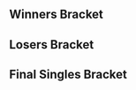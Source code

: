 {{SetGame|melee}}{{DISPLAYTITLE:Zenith 2012: ''Melee'' Singles Bracket}}
{{tabs static
|name1=Overview
|link1=Zenith/2012/Melee
|name2=Singles Bracket
|link2=Zenith/2012/Melee/Singles Bracket
|name3=Doubles Bracket
|link3=Zenith/2012/Melee/Doubles Bracket
|This=2
}}
==Winners Bracket==
{{Template:64DEWBracketA
|tourneylink=Zenith/2012/Melee
|tourneyname=Zenith 2012
|r1m1p1=Lambchops |r1m1p1flag=us |r1m1p1score={{win}} |r1m1win=1
|r1m1p2=Bye |r1m1p2flag= |r1m1p2score=
|r1m2p1=MasterWGS |r1m2p1flag= |r1m2p1score= |r1m2win=2
|r1m2p2=Bl@ckChris |r1m2p2flag= |r1m2p2score={{win}}
|r1m3p1=ChuDat |r1m3p1flag=us |r1m3p1score={{win}} |r1m3win=1
|r1m3p2=Bye |r1m3p2flag= |r1m3p2score=
|r1m4p1=N.T. Sac |r1m4p1flag= |r1m4p1score= |r1m4win=2
|r1m4p2=Vudujin |r1m4p2flag=us |r1m4p2score={{win}}
|r1m5p1=Jman |r1m5p1flag=us |r1m5p1score={{win}} |r1m5win=1
|r1m5p2=Bye |r1m5p2flag= |r1m5p2score=
|r1m6p1=Knut |r1m6p1flag=us |r1m6p1score={{win}} |r1m6win=1
|r1m6p2=Strawhats |r1m6p2flag= |r1m6p2score=
|r1m7p1=Nando |r1m7p1flag=us |r1m7p1score={{win}} |r1m7win=1
|r1m7p2=Bye |r1m7p2flag= |r1m7p2score=
|r1m8p1=Luc |r1m8p1flag= |r1m8p1score= |r1m8win=2
|r1m8p2=Swift |r1m8p2flag=us |r1m8p2score={{win}}

|r1m9p1=Bye |r1m9p1flag= |r1m9p1score= |r1m9win=2
|r1m9p2=G$ |r1m9p2flag=us |r1m9p2score={{win}}
|r1m10p1=T. Webb |r1m10p1flag=us |r1m10p1score={{win}} |r1m10win=1
|r1m10p2=Ju4n |r1m10p2flag= |r1m10p2score=
|r1m11p1=Bye |r1m11p1flag= |r1m11p1score= |r1m11win=2
|r1m11p2=Phish-it |r1m11p2flag=us |r1m11p2score={{win}}
|r1m12p1=Eggm |r1m12p1flag=us |r1m12p1score= |r1m12win=2
|r1m12p2=The Moon |r1m12p2flag=us |r1m12p2score={{win}}
|r1m13p1=Bye |r1m13p1flag= |r1m13p1score= |r1m13win=2
|r1m13p2=OTG |r1m13p2flag= |r1m13p2score={{win}}

|r1m14p1=Chain-Ace |r1m14p1flag=us |r1m14p1score=2 |r1m14win=1
|r1m14p2=Mafia |r1m14p2flag=us |r1m14p2score=1
|r1m14p1char1=falco |r1m14p2char1=peach |r1m14p1stock1=1 |r1m14p2stock1=0 |r1m14win1=1 |r1m14stage1=Battlefield
|r1m14p1char2=falco |r1m14p2char2=cf |r1m14p1stock2=0 |r1m14p2stock2=1 |r1m14win2=2 |r1m14stage2=Dream Land
|r1m14p1char3=falco |r1m14p2char3=cf |r1m14p1stock3=2 |r1m14p2stock3=0 |r1m14win3=1 |r1m14stage3=Final Destination
|r1m14details={{BracketMatchDetails|preview=|lrthread=|interview=|recap=|comment=|live=|vod=https://youtu.be/oSxbe_CGAAI}}

|r1m15p1=Bye |r1m15p1flag= |r1m15p1score= |r1m15win=2
|r1m15p2=Hungrybox |r1m15p2flag=us |r1m15p2score={{win}}
|r1m16p1=Wenbo |r1m16p1flag=us |r1m16p1score={{win}} |r1m16win=1
|r1m16p2=Randell |r1m16p2flag= |r1m16p2score=

|r1m17p1=Tec0 |r1m17p1flag=us |r1m17p1score={{win}} |r1m17win=1
|r1m17p2=Internet Explorer |r1m17p2flag=us |r1m17p2score=
|r1m18p1=SilentSwag |r1m18p1flag=us |r1m18p1score={{win}} |r1m18win=1
|r1m18p2=Bye |r1m18p2flag= |r1m18p2score=
|r1m19p1=Velocity |r1m19p1flag=us |r1m19p1score={{win}} |r1m19win=1
|r1m19p2=Ben Grimm |r1m19p2flag=us |r1m19p2score=
|r1m20p1=Hax |r1m20p1flag=us |r1m20p1score={{win}} |r1m20win=1
|r1m20p2=Bye |r1m20p2flag= |r1m20p2score=

|r1m21p1=Smelly Cat |r1m21p1flag= |r1m21p1score=0 |r1m21win=2
|r1m21p2=Captain Crunch |r1m21p2flag=us |r1m21p2score=2
|r1m21p1char1=marth |r1m21p2char1=fox |r1m21p1stock1=0 |r1m21p2stock1=1 |r1m21win1=2 |r1m21stage1=Yoshi's Story
|r1m21p1char2=marth |r1m21p2char2=fox |r1m21p1stock2=0 |r1m21p2stock2=1 |r1m21win2=2 |r1m21stage2=Pokémon Stadium
|r1m21details={{BracketMatchDetails|preview=|lrthread=|interview=|recap=|comment=|live=|vod=https://youtu.be/-oemY0ndkI8}}

|r1m22p1=Mew2King |r1m22p1flag=us |r1m22p1score={{win}} |r1m22win=1
|r1m22p2=Bye |r1m22p2flag= |r1m22p2score=
|r1m23p1=The Lake |r1m23p1flag=us |r1m23p1score= |r1m23win=2
|r1m23p2=Redd |r1m23p2flag=us |r1m23p2score={{win}}
|r1m24p1=DJ Nintendo |r1m24p1flag=us |r1m24p1score={{win}} |r1m24win=1
|r1m24p2=Bye |r1m24p2flag= |r1m24p2score=

|r1m25p1=Everlasting Yayuhzz |r1m25p1flag=us |r1m25p1score= |r1m25win=2
|r1m25p2=Winston |r1m25p2flag= |r1m25p2score={{win}}
|r1m26p1=Bye |r1m26p1flag= |r1m26p1score= |r1m26win=2
|r1m26p2=PC Chris |r1m26p2flag=us |r1m26p2score={{win}}
|r1m27p1=Pi |r1m27p1flag=us |r1m27p1score= |r1m27win=2
|r1m27p2=Green Ranger |r1m27p2flag=us |r1m27p2score={{win}}
|r1m28p1=Bye |r1m28p1flag= |r1m28p1score= |r1m28win=2
|r1m28p2=KevinM |r1m28p2flag=us |r1m28p2score={{win}}
|r1m29p1=Swedish Delight |r1m29p1flag=us |r1m29p1score={{win}} |r1m29win=1
|r1m29p2=ILM |r1m29p2flag= |r1m29p2score=
|r1m30p1=Bye |r1m30p1flag= |r1m30p1score= |r1m30win=2
|r1m30p2=Dr. PeePee |r1m30p2flag=us |r1m30p2score={{win}}
|r1m31p1=DoH |r1m31p1flag=us |r1m31p1score={{win}} |r1m31win=1
|r1m31p2=Dkuo |r1m31p2flag=us |r1m31p2score=
|r1m32p1=Bye |r1m32p1flag= |r1m32p1score= |r1m32win=2
|r1m32p2=StriCNYN3 |r1m32p2flag=us |r1m32p2score={{win}}

|r2m1p1=Lambchops |r2m1p1flag=us |r2m1p1score={{win}} |r2m1win=1
|r2m1p2=Bl@ckChris |r2m1p2flag= |r2m1p2score=

|r2m2p1=ChuDat |r2m2p1flag=us |r2m2p1score=2 |r2m2win=1
|r2m2p2=Vudujin |r2m2p2flag=us |r2m2p2score=0
|r2m2p1char1=ic |r2m2p2char1=luigi |r2m2p1stock1=2 |r2m2p2stock1=0 |r2m2win1=1 |r2m2stage1=Final Destination
|r2m2p1char2=ic |r2m2p2char2=luigi |r2m2p1stock2=2 |r2m2p2stock2=0 |r2m2win2=1 |r2m2stage2=Fountain of Dreams
|r2m2details={{BracketMatchDetails|preview=|lrthread=|interview=|recap=|comment=|live=|vod=https://youtu.be/1Sou17bvNRs}}

|r2m3p1=Jman |r2m3p1flag=us |r2m3p1score={{win}} |r2m3win=1
|r2m3p2=Knut |r2m3p2flag=us |r2m3p2score=
|r2m4p1=Nando |r2m4p1flag=us |r2m4p1score={{win}} |r2m4win=1
|r2m4p2=Swift |r2m4p2flag= |r2m4p2score=
|r2m5p1=G$ |r2m5p1flag=us |r2m5p1score={{win}} |r2m5win=1
|r2m5p2=T. Webb |r2m5p2flag=us |r2m5p2score=

|r2m6p1=Phish-it |r2m6p1flag=us |r2m6p1score=2 |r2m6win=1
|r2m6p2=The Moon |r2m6p2flag=us |r2m6p2score=1
|r2m6p1char1=dk |r2m6p2char1=marth |r2m6p1stock1=0 |r2m6p2stock1=1 |r2m6win1=2 |r2m6stage1=Battlefield
|r2m6p1char2=dk |r2m6p2char2=marth |r2m6p1stock2=3 |r2m6p2stock2=0 |r2m6win2=1 |r2m6stage2=Battlefield
|r2m6p1char3=dk |r2m6p2char3=marth |r2m6p1stock3=1 |r2m6p2stock3=0 |r2m6win3=1 |r2m6stage3=Final Destination
|r2m6details={{BracketMatchDetails|preview=|lrthread=|interview=|recap=|comment=|live=|vod=https://youtu.be/2ahTD1ArMWc}}

|r2m7p1=OTG |r2m7p1flag= |r2m7p1score=2 |r2m7win=1
|r2m7p2=Chain-Ace |r2m7p2flag=us |r2m7p2score=0
|r2m7p1char1=doc |r2m7p2char1=falco |r2m7p1stock1=1 |r2m7p2stock1=0 |r2m7win1=2 |r2m7stage1=Battlefield
|r2m7p1char2=doc |r2m7p2char2=falco |r2m7p1stock2=2 |r2m7p2stock2=0 |r2m7win2=2 |r2m7stage2=Yoshi's Story
|r2m7details={{BracketMatchDetails|preview=|lrthread=|interview=|recap=|comment=|live=|vod=https://youtu.be/vlbxkdbWdM8}}

|r2m8p1=Hungrybox |r2m8p1flag=us |r2m8p1score={{win}} |r2m8win=1
|r2m8p2=Wenbo |r2m8p2flag=us |r2m8p2score=
|r2m9p1=Tec0 |r2m9p1flag=us |r2m9p1score={{win}} |r2m9win=1
|r2m9p2=SilentSwag |r2m9p2flag=us |r2m9p2score=

|r2m10p1=Velocity |r2m10p1flag=us |r2m10p1score=0 |r2m10win=2
|r2m10p2=Hax |r2m10p2flag=us |r2m10p2score=2
|r2m10p1char1=doc |r2m10p2char1=cf |r2m10p1stock1=0 |r2m10p2stock1=1 |r2m10win1=2 |r2m10stage1=Dream Land
|r2m10p1char2=doc |r2m10p2char2=cf |r2m10p1stock2=0 |r2m10p2stock2=3 |r2m10win2=2 |r2m10stage2=Yoshi's Story
|r2m10details={{BracketMatchDetails|preview=|lrthread=|interview=|recap=|comment=|live=|vod=https://youtu.be/l1_GH85dy2Y}}

|r2m11p1=Captain Crunch |r2m11p1flag=us |r2m11p1score= |r2m11win=2
|r2m11p2=Mew2King |r2m11p2flag=us |r2m11p2score={{win}}

|r2m12p1=Redd |r2m12p1flag=us |r2m12p1score=1 |r2m12win=2
|r2m12p2=DJ Nintendo |r2m12p2flag=us |r2m12p2score=2
|r2m12p1char1=falco |r2m12p2char1=fox |r2m12p1stock1=0 |r2m12p2stock1=2 |r2m12win1=2 |r2m12stage1=Dream Land
|r2m12p1char2=sheik |r2m12p2char2=fox |r2m12p1stock2=1 |r2m12p2stock2=0 |r2m12win2=1 |r2m12stage2=Battlefield
|r2m12p1char3=sheik |r2m12p2char3=fox |r2m12p1stock3=0 |r2m12p2stock3=1 |r2m12win3=2 |r2m12stage3=Final Destination
|r2m12details={{BracketMatchDetails|preview=|lrthread=|interview=|recap=|comment=|live=|vod=https://youtu.be/8fFS2qI_BKw}}

|r2m13p1=Winston |r2m13p1flag= |r2m13p1score=0 |r2m13win=2
|r2m13p2=PC Chris |r2m13p2flag=us |r2m13p2score=2
|r2m13p1char1=fox |r2m13p2char1=marth |r2m13p1stock1=0 |r2m13p2stock1=2 |r2m13win1=2 |r2m13stage1=Battlefield
|r2m13p1char2=fox |r2m13p2char2=marth |r2m13p1stock2=0 |r2m13p2stock2=3 |r2m13win2=2 |r2m13stage2=Dream Land
|r2m13details={{BracketMatchDetails|preview=|lrthread=|interview=|recap=|comment=|live=|vod=https://youtu.be/g03CRYBJAzo}}

|r2m14p1=Green Ranger |r2m14p1flag=us |r2m14p1score= |r2m14win=2
|r2m14p2=KevinM |r2m14p2flag=us |r2m14p2score={{win}}
|r2m15p1=Swedish Delight |r2m15p1flag=us |r2m15p1score= |r2m15win=2
|r2m15p2=Dr. PeePee |r2m15p2flag=us |r2m15p2score={{win}}

|r2m16p1=DoH |r2m16p1flag=us |r2m16p1score= |r2m16win=2
|r2m16p2=StriCNYN3 |r2m16p2flag=us |r2m16p2score=2
|r2m16p1char1=peach |r2m16p2char1=falco |r2m16p1stock1=0 |r2m16p2stock1=1 |r2m16win1=2 |r2m16stage1=Dream Land
|r2m16p1char2=peach |r2m16p2char2=falco |r2m16p1stock2=1 |r2m16p2stock2=0 |r2m16win2=1 |r2m16stage2=Fountain of Dreams
|r2m16p1char3=peach |r2m16p2char3=falco |r2m16p1stock3=0 |r2m16p2stock3=2 |r2m16win3=2 |r2m16stage3=Battlefield
|r2m16details={{BracketMatchDetails|preview=|lrthread=|interview=|recap=|comment=|live=|vod=https://youtu.be/6wfrxrLB3p8}}

|r3m1p1=Lambchops |r3m1p1flag=us |r3m1p1score=0 |r3m1win=2
|r3m1p2=ChuDat |r3m1p2flag=us |r3m1p2score=2
|r3m1p1char1=falco |r3m1p2char1=ic |r3m1p1stock1=0 |r3m1p2stock1=2 |r3m1win1=2 |r3m1stage1=Battlefield
|r3m1p1char2=falco |r3m1p2char2=ic |r3m1p1stock2=0 |r3m1p2stock2=2 |r3m1win2=2 |r3m1stage2=Fountain of Dreams
|r3m1details={{BracketMatchDetails|preview=|lrthread=|interview=|recap=|comment=|live=|vod=https://youtu.be/hVhtpVnoOOg}}

|r3m2p1=Jman |r3m2p1flag=us |r3m2p1score=2 |r3m2win=1
|r3m2p2=Nando |r3m2p2flag=us |r3m2p2score=0
|r3m2p1char1=fox |r3m2p2char1=cf |r3m2p1stock1=2 |r3m2p2stock1=0 |r3m2win1=1 |r3m2stage1=Final Destination
|r3m2p1char2=fox |r3m2p2char2=cf |r3m2p1stock2=1 |r3m2p2stock2=0 |r3m2win2=1 |r3m2stage2=Dream Land
|r3m2details={{BracketMatchDetails|preview=|lrthread=|interview=|recap=|comment=|live=|vod=https://youtu.be/7FjfGTurPwo}}

|r3m3p1=G$ |r3m3p1flag=us |r3m3p1score={{win}} |r3m3win=1
|r3m3p2=Phish-it |r3m3p2flag=us |r3m3p2score=
|r3m4p1=OTG |r3m4p1flag= |r3m4p1score= |r3m4win=2
|r3m4p2=Hungrybox |r3m4p2flag=us |r3m4p2score={{win}}

|r3m5p1=Tec0 |r3m5p1flag=us |r3m5p1score=0 |r3m5win=2
|r3m5p2=Hax |r3m5p2flag=us |r3m5p2score=2
|r3m5p1char1=sheik |r3m5p2char1=cf |r3m5p1stock1=0 |r3m5p2stock1=2 |r3m5win1=2 |r3m5stage1=Final Destination
|r3m5p1char2=fox |r3m5p2char2=cf |r3m5p1stock2=0 |r3m5p2stock2=1 |r3m5win2=2 |r3m5stage2=Yoshi's Story
|r3m5details={{BracketMatchDetails|preview=|lrthread=|interview=|recap=|comment=|live=|vod=https://youtu.be/BS90Hs3S7Oo}}

|r3m6p1=Mew2King |r3m6p1flag=us |r3m6p1score=2 |r3m6win=1
|r3m6p2=DJ Nintendo |r3m6p2flag=us |r3m6p2score=0
|r3m6p1char1=sheik |r3m6p2char1=fox |r3m6p1stock1=2 |r3m6p2stock1=0 |r3m6win1=1 |r3m6stage1=Dream Land
|r3m6p1char2=sheik |r3m6p2char2=fox |r3m6p1stock2=2 |r3m6p2stock2=0 |r3m6win2=1 |r3m6stage2=Dream Land
|r3m6details={{BracketMatchDetails|preview=|lrthread=|interview=|recap=|comment=|live=|vod=https://youtu.be/jWUehpoqmOI}}

|r3m7p1=PC Chris |r3m7p1flag=us |r3m7p1score=2 |r3m7win=1
|r3m7p2=KevinM |r3m7p2flag=us |r3m7p2score=1
|r3m7p1char1=marth |r3m7p2char1=fox |r3m7p1stock1=2 |r3m7p2stock1=0 |r3m7win1=1 |r3m7stage1=Battlefield
|r3m7p1char2=marth |r3m7p2char2=fox |r3m7p1stock2=0 |r3m7p2stock2=1 |r3m7win2=2 |r3m7stage2=Dream Land
|r3m7p1char3=marth |r3m7p2char3=fox |r3m7p1stock3=2 |r3m7p2stock3=0 |r3m7win3=1 |r3m7stage3=Fountain of Dreams
|r3m7details={{BracketMatchDetails|preview=|lrthread=|interview=|recap=|comment=|live=|vod=https://youtu.be/cfdIbASxeq4}}

|r3m8p1=Dr. PeePee |r3m8p1flag=us |r3m8p1score=2 |r3m8win=1
|r3m8p2=StriCNYN3 |r3m8p2flag=us |r3m8p2score=0
|r3m8p1char1=falco |r3m8p2char1=falco |r3m8p1stock1=2 |r3m8p2stock1=0 |r3m8win1=1 |r3m8stage1=Battlefield
|r3m8p1char2=falco |r3m8p2char2=falco |r3m8p1stock2=2 |r3m8p2stock2=0 |r3m8win2=1 |r3m8stage2=Yoshi's Story
|r3m8details={{BracketMatchDetails|preview=|lrthread=|interview=|recap=|comment=|live=|vod=https://youtu.be/o-AeEuEnuP4}}

|r4m1p1=ChuDat |r4m1p1flag=us |r4m1p1score=2 |r4m1win=1
|r4m1p2=Jman |r4m1p2flag=us |r4m1p2score=1
|r4m1p1char1=ic |r4m1p2char1=fox |r4m1p1stock1=2 |r4m1p2stock1=0 |r4m1win1=1 |r4m1stage1=Battlefield
|r4m1p1char2=ic |r4m1p2char2=fox |r4m1p1stock2=0 |r4m1p2stock2=1 |r4m1win2=2 |r4m1stage2=Pokémon Stadium
|r4m1p1char3=ic |r4m1p2char3=fox |r4m1p1stock3=2 |r4m1p2stock3=0 |r4m1win3=1 |r4m1stage3=Battlefield
|r4m1details={{BracketMatchDetails|preview=|lrthread=|interview=|recap=|comment=|live=|vod=https://youtu.be/9D9jLOjmbOw}}

|r4m2p1=G$ |r4m2p1flag=us |r4m2p1score= |r4m2win=2
|r4m2p2=Hungrybox |r4m2p2flag=us |r4m2p2score={{win}}

|r4m3p1=Hax |r4m3p1flag=us |r4m3p1score=0 |r4m3win=2
|r4m3p2=Mew2King |r4m3p2flag=us |r4m3p2score=2
|r4m3p1char1=cf |r4m3p2char1=sheik |r4m3p1stock1=0 |r4m3p2stock1=3 |r4m3win1=2 |r4m3stage1=Dream Land
|r4m3p1char2=cf |r4m3p2char2=sheik |r4m3p1stock2=0 |r4m3p2stock2=2 |r4m3win2=2 |r4m3stage2=Final Destination
|r4m3details={{BracketMatchDetails|preview=|lrthread=|interview=|recap=|comment=|live=|vod=https://youtu.be/snhu-m0pb2c}}

|r4m4p1=PC Chris |r4m4p1flag=us |r4m4p1score=0 |r4m4win=2
|r4m4p2=Dr. PeePee |r4m4p2flag=us |r4m4p2score=2
|r4m4p1char1=fox |r4m4p2char1=falco |r4m4p1stock1=0 |r4m4p2stock1=1 |r4m4win1=2 |r4m4stage1=Yoshi's Story
|r4m4p1char2=fox |r4m4p2char2=falco |r4m4p1stock2=0 |r4m4p2stock2=2 |r4m4win2=2 |r4m4stage2=Yoshi's Story
|r4m4details={{BracketMatchDetails|preview=|lrthread=|interview=|recap=|comment=|live=|vod=https://youtu.be/EUvPe1j0NIU}}

|r5m1p1=ChuDat |r5m1p1flag=us |r5m1p1score=3 |r5m1win=1
|r5m1p2=Hungrybox |r5m1p2flag=us |r5m1p2score=2
|r5m1p1char1=ic |r5m1p2char1=jigglypuff |r5m1p1stock1=1 |r5m1p2stock1=0 |r5m1win1=1 |r5m1stage1=Final Destination
|r5m1p1char2=ic |r5m1p2char2=jigglypuff |r5m1p1stock2=0 |r5m1p2stock2=1 |r5m1win2=2 |r5m1stage2=Dream Land
|r5m1p1char3=ic |r5m1p2char3=jigglypuff |r5m1p1stock3=1 |r5m1p2stock3=0 |r5m1win3=1 |r5m1stage3=Final Destination
|r5m1p1char4=ic |r5m1p2char4=jigglypuff |r5m1p1stock4=0 |r5m1p2stock4=1 |r5m1win4=2 |r5m1stage4=Dream Land
|r5m1p1char5=ic |r5m1p2char5=jigglypuff |r5m1p1stock5=1 |r5m1p2stock5=0 |r5m1win5=1 |r5m1stage5=Final Destination
|r5m1details={{BracketMatchDetails|preview=|lrthread=|interview=|recap=|comment=|live=|vod=https://youtu.be/PQTJuq2WHJk}}

|r5m2p1=Mew2King |r5m2p1flag=us |r5m2p1score=3 |r5m2win=1
|r5m2p2=Dr. PeePee |r5m2p2flag=us |r5m2p2score=1
|r5m2p1char1=sheik |r5m2p2char1=falco |r5m2p1stock1=0 |r5m2p2stock1=2 |r5m2win1=2 |r5m2stage1=Battlefield
|r5m2p1char2=marth |r5m2p2char2=falco |r5m2p1stock2=3 |r5m2p2stock2=0 |r5m2win2=1 |r5m2stage2=Final Destination
|r5m2p1char3=sheik |r5m2p2char3=falco |r5m2p1stock3=1 |r5m2p2stock3=0 |r5m2win3=1 |r5m2stage3=Dream Land
|r5m2p1char4=sheik |r5m2p2char4=falco |r5m2p1stock4=2 |r5m2p2stock4=0 |r5m2win4=1 |r5m2stage4=Dream Land
|r5m2details={{BracketMatchDetails|preview=|lrthread=|interview=|recap=|comment=|live=|vod=https://youtu.be/pYFjtDPSbdw}}
}}

==Losers Bracket==
{{48DELBracketSmwA
|tourneylink=Zenith/2012/Melee
|tourneyname=Zenith 2012
|l1placement=33-48
|l2placement=25-32
|l3placement=17-24
|l4placement=13-16
|l5placement=9-12
|l6placement=7-8
|l7placement=5-6

|l1m1p1=MasterWGS |l1m1p1flag= |l1m1p1score= |l1m1win=2
|l1m1p2=T. Webb |l1m1p2flag=us |l1m1p2score={{win}}
|l1m2p1=N.T. Sac |l1m2p1flag= |l1m2p1score= |l1m2win=2
|l1m2p2=The Moon |l1m2p2flag=us |l1m2p2score={{win}}

|l1m3p1=Strawhats |l1m3p1flag= |l1m3p1score=2 |l1m3win=1
|l1m3p2=Chain-Ace |l1m3p2flag=us |l1m3p2score=0
|l1m3p1char1=marth |l1m3p2char1=falco |l1m3p1stock1=0 |l1m3p2stock1=2 |l1m3win1=2 |l1m3stage1=Yoshi's Story
|l1m3p1char2=marth |l1m3p2char2=falco |l1m3p1stock2=1 |l1m3p2stock2=0 |l1m3win2=1 |l1m3stage2=Battlefield
|l1m3p1char3=marth |l1m3p2char3=falco |l1m3p1stock3=1 |l1m3p2stock3=0 |l1m3win3=1 |l1m3stage3=Yoshi's Story
|l1m3details={{BracketMatchDetails|preview=|lrthread=|interview=|recap=|comment=|live=|vod=https://youtu.be/w9weEV23YvY}}

|l1m4p1=Luc |l1m4p1flag= |l1m4p1score={{win}} |l1m4win=1
|l1m4p2=Wenbo |l1m4p2flag=us |l1m4p2score=
|l1m5p1=Ju4n |l1m5p1flag= |l1m5p1score= |l1m5win=2
|l1m5p2=Bl@ckChris |l1m5p2flag= |l1m5p2score={{win}}

|l1m6p1=Eggm |l1m6p1flag=us |l1m6p1score=2 |l1m6win=1
|l1m6p2=Vudujin |l1m6p2flag=us |l1m6p2score=0
|l1m6p1char1=fox |l1m6p2char1=luigi |l1m6p1stock1=1 |l1m6p2stock1=0 |l1m6win1=1 |l1m6stage1=Yoshi's Story
|l1m6p1char2=fox |l1m6p2char2=luigi |l1m6p1stock2=1 |l1m6p2stock2=0 |l1m6win2=1 |l1m6stage2=Dream Land
|l1m6details={{BracketMatchDetails|preview=|lrthread=|interview=|recap=|comment=|live=|vod=https://youtu.be/XWwoIELgfJo}}

|l1m7p1=Mafia |l1m7p1flag=us |l1m7p1score=2 |l1m7win=1
|l1m7p2=Knut |l1m7p2flag=us |l1m7p2score=1
|l1m7p1char1=peach |l1m7p2char1=samus |l1m7p1stock1=0 |l1m7p2stock1=1 |l1m7win1=2 |l1m7stage1=Battlefield
|l1m7p1char2=peach |l1m7p2char2=samus |l1m7p1stock2=3 |l1m7p2stock2=0 |l1m7win2=1 |l1m7stage2=Final Destination
|l1m7p1char3=peach |l1m7p2char3=samus |l1m7p1stock3=1 |l1m7p2stock3=0 |l1m7win3=1 |l1m7stage3=Dream Land
|l1m7details={{BracketMatchDetails|preview=|lrthread=|interview=|recap=|comment=|live=|vod=https://youtu.be/EP46zHtdp2w}}

|l1m8p1=Randell |l1m8p1flag= |l1m8p1score= |l1m8win=2
|l1m8p2=Swift |l1m8p2flag=us |l1m8p2score={{win}}
|l1m9p1=Internet Explorer |l1m9p1flag=us |l1m9p1score= |l1m9win=2
|l1m9p2=Winston |l1m9p2flag= |l1m9p2score={{win}}
|l1m10p1=Ben Grimm |l1m10p1flag=us |l1m10p1score={{win}} |l1m10win=1
|l1m10p2=Green Ranger |l1m10p2flag=us |l1m10p2score=
|l1m11p1=Smelly Cat |l1m11p1flag= |l1m11p1score= |l1m11win=2
|l1m11p2=Swedish Delight |l1m11p2flag=us |l1m11p2score={{win}}

|l1m12p1=The Lake |l1m12p1flag=us |l1m12p1score=0 |l1m12win=2
|l1m12p2=DoH |l1m12p2flag=us |l1m12p2score=2
|l1m12p1char1=zelda |l1m12p2char1=peach |l1m12p1stock1=0 |l1m12p2stock1=2 |l1m12win1=2 |l1m12stage1=Final Destination
|l1m12p1char2=zelda |l1m12p2char2=peach |l1m12p1stock2=0 |l1m12p2stock2=1 |l1m12win2=2 |l1m12stage2=Yoshi's Story
|l1m12details={{BracketMatchDetails|preview=|lrthread=|interview=|recap=|comment=|live=|vod=https://youtu.be/5W69pIbzbRQ}}

|l1m13p1=Everlasting Yayuhzz |l1m13p1flag=us |l1m13p1score=2 |l1m13win=1
|l1m13p2=SilentSwag |l1m13p2flag=us |l1m13p2score=1
|l1m13p1char1=fox |l1m13p2char1=sheik |l1m13p1stock1=1 |l1m13p2stock1=0 |l1m13win1=1 |l1m13stage1=Dream Land
|l1m13p1char2=fox |l1m13p2char2=sheik |l1m13p1stock2=0 |l1m13p2stock2=1 |l1m13win2=2 |l1m13stage2=Fountain of Dreams
|l1m13p1char3=fox |l1m13p2char3=sheik |l1m13p1stock3=2 |l1m13p2stock3=0 |l1m13win3=1 |l1m13stage3=Final Destination
|l1m13details={{BracketMatchDetails|preview=|lrthread=|interview=|recap=|comment=|live=|vod=https://youtu.be/B4hIUD0fMhw}}

|l1m14p1=Pi |l1m14p1flag=us |l1m14p1score=0 |l1m14win=2
|l1m14p2=Velocity |l1m14p2flag=us |l1m14p2score=2
|l1m14p1char1=samus |l1m14p2char1=doc |l1m14p1stock1=0 |l1m14p2stock1=1 |l1m14win1=2 |l1m14stage1=Yoshi's Story
|l1m14p1char2=samus |l1m14p2char2=doc |l1m14p1stock2=0 |l1m14p2stock2=2 |l1m14win2=2 |l1m14stage2=Pokémon Stadium
|l1m14details={{BracketMatchDetails|preview=|lrthread=|interview=|recap=|comment=|live=|vod=https://youtu.be/IUOdAAZ8_oc}}

|l1m15p1=ILM |l1m15p1flag= |l1m15p1score= |l1m15win=2
|l1m15p2=Captain Crunch |l1m15p2flag=us |l1m15p2score={{win}}
|l1m16p1=Dkuo |l1m16p1flag=us |l1m16p1score= |l1m16win=2
|l1m16p2=Redd |l1m16p2flag=us |l1m16p2score={{win}}

|l2m1p1=T. Webb |l2m1p1flag=us |l2m1p1score=0 |l2m1win=2
|l2m1p2=The Moon |l2m1p2flag=us |l2m1p2score=2
|l2m1p1char1=fox |l2m1p2char1=marth |l2m1p1stock1=0 |l2m1p2stock1=1 |l2m1win1=2 |l2m1stage1=Battlefield
|l2m1p1char2=fox |l2m1p2char2=marth |l2m1p1stock2=0 |l2m1p2stock2=2 |l2m1win2=2 |l2m1stage2=Battlefield
|l2m1details={{BracketMatchDetails|preview=|lrthread=|interview=|recap=|comment=|live=|vod=https://youtu.be/-mUeR099ccU}}

|l2m2p1=Strawhats |l2m2p1flag= |l2m2p1score= |l2m2win=2
|l2m2p2=Luc |l2m2p2flag= |l2m2p2score={{win}}

|l2m3p1=Bl@ckChris |l2m3p1flag= |l2m3p1score=0 |l2m3win=2
|l2m3p2=Eggm |l2m3p2flag=us |l2m3p2score=2
|l2m3p1char1=ganon |l2m3p2char1=fox |l2m3p1stock1=0 |l2m3p2stock1=3 |l2m3win1=2 |l2m3stage1=Battlefield
|l2m3p1char2=ganon |l2m3p2char2=fox |l2m3p1stock2=0 |l2m3p2stock2=2 |l2m3win2=2 |l2m3stage2=Yoshi's Story
|l2m3details={{BracketMatchDetails|preview=|lrthread=|interview=|recap=|comment=|live=|vod=https://youtu.be/zeLLkt1iQ7U}}

|l2m4p1=Mafia |l2m4p1flag=us |l2m4p1score=0 |l2m4win=2
|l2m4p2=Swift |l2m4p2flag=us |l2m4p2score=2
|l2m4p1char1=peach |l2m4p2char1=fox |l2m4p1stock1=0 |l2m4p2stock1=3 |l2m4win1=2 |l2m4stage1=Yoshi's Story
|l2m4p1char2=cf |l2m4p2char2=fox |l2m4p1stock2=0 |l2m4p2stock2=1 |l2m4win2=2 |l2m4stage2=Battlefield
|l2m4details={{BracketMatchDetails|preview=|lrthread=|interview=|recap=|comment=|live=|vod=https://youtu.be/Us7eHgkbF2w}}

|l2m5p1=Winston |l2m5p1flag= |l2m5p1score={{win}} |l2m5win=1
|l2m5p2=Ben Grimm |l2m5p2flag=us |l2m5p2score=

|l2m6p1=Swedish Delight |l2m6p1flag=us |l2m6p1score=1 |l2m6win=2
|l2m6p2=DoH |l2m6p2flag=us |l2m6p2score=2
|l2m6p1char1=falco |l2m6p2char1=peach |l2m6p1stock1=1 |l2m6p2stock1=0 |l2m6win1=1 |l2m6stage1=Fountain of Dreams
|l2m6p1char2=falco |l2m6p2char2=peach |l2m6p1stock2=0 |l2m6p2stock2=2 |l2m6win2=2 |l2m6stage2=Fountain of Dreams
|l2m6p1char3=falco |l2m6p2char3=peach |l2m6p1stock3=0 |l2m6p2stock3=2 |l2m6win3=2 |l2m6stage3=Pokémon Stadium
|l2m6details={{BracketMatchDetails|preview=|lrthread=|interview=|recap=|comment=|live=|vod=https://youtu.be/DJ4t82zK3rI}}

|l2m7p1=Everlasting Yayuhzz |l2m7p1flag=us |l2m7p1score=2 |l2m7win=1
|l2m7p2=Velocity |l2m7p2flag=us |l2m7p2score=0
|l2m7p1char1=fox |l2m7p2char1=doc |l2m7p1stock1=2 |l2m7p2stock1=0 |l2m7win1=1 |l2m7stage1=Yoshi's Story
|l2m7p1char2=fox |l2m7p2char2=doc |l2m7p1stock2=2 |l2m7p2stock2=0 |l2m7win2=1 |l2m7stage2=Dream Land
|l2m7details={{BracketMatchDetails|preview=|lrthread=|interview=|recap=|comment=|live=|vod=https://youtu.be/6mRDXRi1bps}}

|l2m8p1=Captain Crunch |l2m8p1flag=us |l2m8p1score={{win}} |l2m8win=1
|l2m8p2=Redd |l2m8p2flag=us |l2m8p2score=
 
|l3m1p1=DJ Nintendo |l3m1p1flag=us |l3m1p1score={{win}} |l3m1win=1
|l3m1p2=The Moon |l3m1p2flag=us |l3m1p2score=
|l3m2p1=Tec0 |l3m2p1flag=us |l3m2p1score={{win}} |l3m2win=1
|l3m2p2=Luc |l3m2p2flag= |l3m2p2score=
|l3m3p1=StriCNYN3 |l3m3p1flag=us |l3m3p1score= |l3m3win=2
|l3m3p2=Eggm |l3m3p2flag=us |l3m3p2score={{win}}
|l3m4p1=KevinM |l3m4p1flag=us |l3m4p1score={{win}} |l3m4win=1
|l3m4p2=Swift |l3m4p2flag=us |l3m4p2score=
|l3m5p1=Nando |l3m5p1flag=us |l3m5p1score= |l3m5win=2
|l3m5p2=Winston |l3m5p2flag= |l3m5p2score={{win}}

|l3m6p1=Lambchops |l3m6p1flag=us |l3m6p1score=1 |l3m6win=2
|l3m6p2=DoH |l3m6p2flag=us |l3m6p2score=2
|l3m6p1char1=falco |l3m6p2char1=peach |l3m6p1stock1=2 |l3m6p2stock1=0 |l3m6win1=1 |l3m6stage1=Fountain of Dreams
|l3m6p1char2=falco |l3m6p2char2=peach |l3m6p1stock2=0 |l3m6p2stock2=4 |l3m6win2=2 |l3m6stage2=Final Destination
|l3m6p1char3=falco |l3m6p2char3=peach |l3m6p1stock3=0 |l3m6p2stock3=1 |l3m6win3=2 |l3m6stage3=Yoshi's Story
|l3m6details={{BracketMatchDetails|preview=|lrthread=|interview=|recap=|comment=|live=|vod=https://youtu.be/iWQ7q3mvR7g}}

|l3m7p1=OTG |l3m7p1flag= |l3m7p1score= |l3m7win=2
|l3m7p2=Everlasting Yayuhzz |l3m7p2flag=us |l3m7p2score={{win}}
|l3m8p1=Phish-it |l3m8p1flag=us |l3m8p1score={{win}} |l3m8win=1
|l3m8p2=Captain Crunch |l3m8p2flag=us |l3m8p2score=

|l4m1p1=DJ Nintendo |l4m1p1flag=us |l4m1p1score={{win}} |l4m1win=1
|l4m1p2=Tec0 |l4m1p2flag=us |l4m1p2score=
|l4m2p1=Eggm |l4m2p1flag=us |l4m2p1score={{win}} |l4m2win=1
|l4m2p2=KevinM |l4m2p2flag=us |l4m2p2score=

|l4m3p1=Winston |l4m3p1flag= |l4m3p1score=0 |l4m3win=2
|l4m3p2=DoH |l4m3p2flag=us |l4m3p2score=2
|l4m3p1char1=fox |l4m3p2char1=peach |l4m3p1stock1=0 |l4m3p2stock1=2 |l4m3win1=2 |l4m3stage1=Dream Land
|l4m3p1char2=fox |l4m3p2char2=peach |l4m3p1stock2=0 |l4m3p2stock2=3 |l4m3win2=2 |l4m3stage2=Dream Land
|l4m3details={{BracketMatchDetails|preview=|lrthread=|interview=|recap=|comment=|live=|vod=https://youtu.be/t82LmqHMl8s}}

|l4m4p1=Everlasting Yayuhzz |l4m4p1flag=us |l4m4p1score={{win}} |l4m4win=1
|l4m4p2=Phish-it |l4m4p2flag=us |l4m4p2score=

|l5m1p1=G$ |l5m1p1flag=us |l5m1p1score={{win}} |l5m1win=1
|l5m1p2=DJ Nintendo |l5m1p2flag=us |l5m1p2score=
|l5m2p1=Jman |l5m2p1flag=us |l5m2p1score={{win}} |l5m2win=1
|l5m2p2=Eggm |l5m2p2flag=us |l5m2p2score=

|l5m3p1=PC Chris |l5m3p1flag=us |l5m3p1score=1 |l5m3win=2
|l5m3p2=DoH |l5m3p2flag=us |l5m3p2score=2
|l5m3p1char1=fox |l5m3p2char1=peach |l5m3p1stock1=0 |l5m3p2stock1=2 |l5m3win1=2 |l5m3stage1=Dream Land
|l5m3p1char2=fox |l5m3p2char2=peach |l5m3p1stock2=2 |l5m3p2stock2=0 |l5m3win2=1 |l5m3stage2=Battlefield
|l5m3p1char3=fox |l5m3p2char3=peach |l5m3p1stock3=0 |l5m3p2stock3=1 |l5m3win3=2 |l5m3stage3=Fountain of Dreams
|l5m3details={{BracketMatchDetails|preview=|lrthread=|interview=|recap=|comment=|live=|vod=https://youtu.be/cfAGsCHd1rg}}

|l5m4p1=Hax |l5m4p1flag=us |l5m4p1score={{win}} |l5m4win=1
|l5m4p2=Everlasting Yayuhzz |l5m4p2flag=us |l5m4p2score=

|l6m1p1=G$ |l6m1p1flag=us |l6m1p1score= |l6m1win=2
|l6m1p2=Jman |l6m1p2flag=us |l6m1p2score={{win}}

|l6m2p1=DoH |l6m2p1flag=us |l6m2p1score=1 |l6m2win=2
|l6m2p2=Hax |l6m2p2flag=us |l6m2p2score=2
|l6m2p1char1=peach |l6m2p2char1=cf |l6m2p1stock1=2 |l6m2p2stock1=0 |l6m2win1=1 |l6m2stage1=Yoshi's Story
|l6m2p1char2=peach |l6m2p2char2=cf |l6m2p1stock2=0 |l6m2p2stock2=2 |l6m2win2=2 |l6m2stage2=Pokémon Stadium
|l6m2p1char3=peach |l6m2p2char3=cf |l6m2p1stock3=0 |l6m2p2stock3=2 |l6m2win3=2 |l6m2stage3=Final Destination
|l6m2details={{BracketMatchDetails|preview=|lrthread=|interview=|recap=|comment=|live=|vod=https://youtu.be/wzKcW4ubhSE}}

|l7m1p1=Dr. PeePee |l7m1p1flag=us |l7m1p1score={{win}} |l7m1win=1
|l7m1p2=Jman |l7m1p2flag=us |l7m1p2score=

|l7m2p1=Hungrybox |l7m2p1flag=us |l7m2p1score=2 |l7m2win=1
|l7m2p2=Hax |l7m2p2flag=us |l7m2p2score=0
|l7m2p1char1=jigglypuff |l7m2p2char1=cf |l7m2p1stock1=1 |l7m2p2stock1=0 |l7m2win1=1 |l7m2stage1=Battlefield
|l7m2p1char2=jigglypuff |l7m2p2char2=cf |l7m2p1stock2=2 |l7m2p2stock2=0 |l7m2win2=1 |l7m2stage2=Battlefield
|l7m2details={{BracketMatchDetails|preview=|lrthread=|interview=|recap=|comment=|live=|vod=https://youtu.be/m-4Am7dCHcs}}
}}
<onlyinclude>
==Final Singles Bracket==
{{DEFinalSmwBracket
|tourneylink=Zenith/2012/Melee
|tourneyname=Zenith 2012
|l1placement=4
|r2placement=3
|r3loserplacement=2
|r3winnerplacement=1
|column-width=200
|column-width-finals=300
|export_score=true

<!-- FROM WINNERS -->
|r1m1p1=ChuDat |r1m1p1flag=us |r1m1p1score=2
|r1m1p2=Mew2King |r1m1p2flag=us |r1m1p2score=3
|r1m1win=2
|r1m1p1char1=ic |r1m1p2char1=marth |r1m1p1stock1=1 |r1m1p2stock1=0 |r1m1win1=1 |r1m1stage1=Yoshi's Story
|r1m1p1char2=ic |r1m1p2char2=marth |r1m1p1stock2=0 |r1m1p2stock2=1 |r1m1win2=2 |r1m1stage2=Final Destination
|r1m1p1char3=ic |r1m1p2char3=marth |r1m1p1stock3=1 |r1m1p2stock3=0 |r1m1win3=1 |r1m1stage3=Dream Land
|r1m1p1char4=ic |r1m1p2char4=fox |r1m1p1stock4=0 |r1m1p2stock4=2 |r1m1win4=2 |r1m1stage4=Pokémon Stadium
|r1m1p1char5=ic |r1m1p2char5=sheik |r1m1p1stock5=0 |r1m1p2stock5=1 |r1m1win5=2 |r1m1stage5=Dream Land
|r1m1details={{BracketMatchDetails|preview=|lrthread=|interview=|recap=|comment=|live=|vod=https://youtu.be/cFkw7zcwyGg}}

<!-- FROM LOSERS -->
|l1m1p1=Dr. PeePee |l1m1p1flag=us |l1m1p1score=3
|l1m1p2=Hungrybox |l1m1p2flag=us |l1m1p2score=2
|l1m1win=1
|l1m1p1char1=falco |l1m1p2char1=jigglypuff |l1m1p1stock1=0 |l1m1p2stock1=1 |l1m1win1=2 |l1m1stage1=Battlefield
|l1m1p1char2=falco |l1m1p2char2=jigglypuff |l1m1p1stock2=2 |l1m1p2stock2=0 |l1m1win2=1 |l1m1stage2=Yoshi's Story
|l1m1p1char3=falco |l1m1p2char3=jigglypuff |l1m1p1stock3=2 |l1m1p2stock3=0 |l1m1win3=1 |l1m1stage3=Battlefield
|l1m1p1char4=falco |l1m1p2char4=jigglypuff |l1m1p1stock4=0 |l1m1p2stock4=1 |l1m1win4=2 |l1m1stage4=Dream Land
|l1m1p1char5=falco |l1m1p2char5=jigglypuff |l1m1p1stock5=2 |l1m1p2stock5=0 |l1m1win5=1 |l1m1stage5=Pokémon Stadium
|l1m1details={{BracketMatchDetails|preview=|lrthread=|interview=|recap=|comment=|live=|vod=https://youtu.be/ks2ot_ICXWI}}

<!-- LOSERS FINALS -->
|r2m1p1=ChuDat |r2m1p1flag=us |r2m1p1score=0
|r2m1p2=Dr. PeePee |r2m1p2flag=us |r2m1p2score=3
|r2m1win=2
|r2m1p1char1=ic |r2m1p2char1=falco |r2m1p1stock1=0 |r2m1p2stock1=2 |r2m1win1=2 |r2m1stage1=Battlefield
|r2m1p1char2=ic |r2m1p2char2=falco |r2m1p1stock2=0 |r2m1p2stock2=1 |r2m1win2=2 |r2m1stage2=Final Destination
|r2m1p1char3=ic |r2m1p2char3=falco |r2m1p1stock3=0 |r2m1p2stock3=2 |r2m1win3=2 |r2m1stage3=Final Destination
|r2m1details={{BracketMatchDetails|preview=|lrthread=|interview=|recap=|comment=|live=|vod=https://youtu.be/ie8vq0vz-eY}}

<!-- GRAND FINALS -->
|r3m1p1=Mew2King |r3m1p1flag=us |r3m1p1score=2 |r3m2p1score=2
|r3m1p2=Dr. PeePee |r3m1p2flag=us |r3m1p2score=3 |r3m2p2score=3
|r3m1win=2
|r3m1p1char1=sheik |r3m1p2char1=falco |r3m1p1stock1=0 |r3m1p2stock1=2 |r3m1win1=2 |r3m1stage1=Dream Land
|r3m1p1char2=marth |r3m1p2char2=marth |r3m1p1stock2=1 |r3m1p2stock2=0 |r3m1win2=1 |r3m1stage2=Final Destination
|r3m1p1char3=marth |r3m1p2char3=falco |r3m1p1stock3=0 |r3m1p2stock3=1 |r3m1win3=2 |r3m1stage3=Pokémon Stadium
|r3m1p1char4=sheik |r3m1p2char4=falco |r3m1p1stock4=3 |r3m1p2stock4=0 |r3m1win4=1 |r3m1stage4=Fountain of Dreams
|r3m1p1char5=sheik |r3m1p2char5=falco |r3m1p1stock5=0 |r3m1p2stock5=1 |r3m1win5=2 |r3m1stage5=Dream Land

|r3m2p1char1=sheik |r3m2p2char1=falco |r3m2p1stock1=0 |r3m2p2stock1=2 |r3m2win1=2 |r3m2stage1=Yoshi's Story
|r3m2p1char2=marth |r3m2p2char2=marth |r3m2p1stock2=3 |r3m2p2stock2=0 |r3m2win2=1 |r3m2stage2=Final Destination
|r3m2p1char3=marth |r3m2p2char3=falco |r3m2p1stock3=1 |r3m2p2stock3=0 |r3m2win3=1 |r3m2stage3=Pokémon Stadium
|r3m2p1char4=marth |r3m2p2char4=falco |r3m2p1stock4=0 |r3m2p2stock4=2 |r3m2win4=2 |r3m2stage4=Pokémon Stadium
|r3m2p1char5=marth |r3m2p2char5=falco |r3m2p1stock5=0 |r3m2p2stock5=2 |r3m2win5=2 |r3m2stage5=Final Destination

|r3m1details={{BracketMatchDetails|preview=|lrthread=|interview=|recap=|comment=|live=|vod=https://youtu.be/8iTKxosywts|vod2=https://youtu.be/eoob08ssmvs}}
}}
</onlyinclude>
